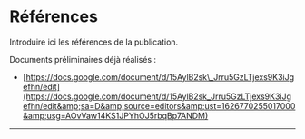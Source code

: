 

# Références

Introduire ici les références de la publication.

Documents préliminaires déjà réalisés :

*   [https://docs.google.com/document/d/15AylB2sk\_Jrru5GzLTjexs9K3iJgefhn/edit](https://docs.google.com/document/d/15AylB2sk_Jrru5GzLTjexs9K3iJgefhn/edit&amp;sa=D&amp;source=editors&amp;ust=1626770255017000&amp;usg=AOvVaw14KS1JPYhOJ5rbqBp7ANDM) 

---
